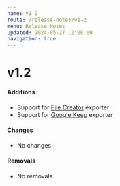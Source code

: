 ```yaml
---
name: v1.2
route: /release-notes/v1-2
menu: Release Notes
updated: 2024-05-27 12:00:00
navigation: true
---
```


# v1.2

#### Additions

- Support for [File Creator](/exporters/file-creator) exporter
- Support for [Google Keep](/exporters/google-keep) exporter

#### Changes

- No changes

#### Removals

- No removals
